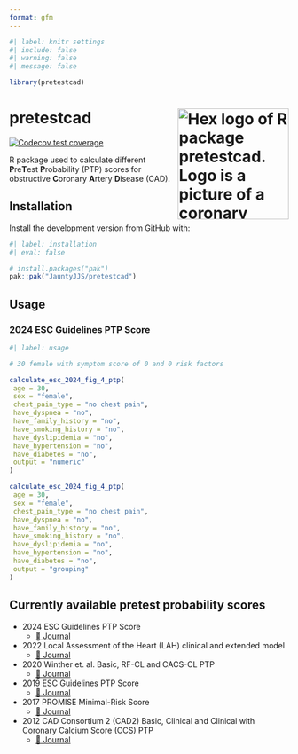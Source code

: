 ---
format: gfm
---

```{r}
#| label: knitr settings
#| include: false
#| warning: false
#| message: false

library(pretestcad)

```

<a name="top"></a>

# pretestcad <a href="jauntyjjs.github.io/pretestcad/"><img src="man/figures/logo.png" align="right" height="200" alt="Hex logo of R package pretestcad. Logo is a picture of a coronary artery with partial blockage." /></a>

<!-- badges: start -->
[![Codecov test coverage](https://codecov.io/gh/JauntyJJS/pretestcad/graph/badge.svg?token=lpJSgliKK3)](https://codecov.io/gh/JauntyJJS/pretestcad?branch=main)
<!-- badges: end -->

R package used to calculate different **P**re**T**est **P**robability (PTP) scores for obstructive **C**oronary **A**rtery **D**isease (CAD).

## Installation

Install the development version from GitHub with:

```{r}
#| label: installation
#| eval: false

# install.packages("pak")
pak::pak("JauntyJJS/pretestcad")
```

## Usage

### 2024 ESC Guidelines PTP Score

```{r}
#| label: usage

# 30 female with symptom score of 0 and 0 risk factors

calculate_esc_2024_fig_4_ptp(
 age = 30,
 sex = "female",
 chest_pain_type = "no chest pain",
 have_dyspnea = "no",
 have_family_history = "no",
 have_smoking_history = "no",
 have_dyslipidemia = "no",
 have_hypertension = "no",
 have_diabetes = "no",
 output = "numeric"
)

calculate_esc_2024_fig_4_ptp(
 age = 30,
 sex = "female",
 chest_pain_type = "no chest pain",
 have_dyspnea = "no",
 have_family_history = "no",
 have_smoking_history = "no",
 have_dyslipidemia = "no",
 have_hypertension = "no",
 have_diabetes = "no",
 output = "grouping"
)

```

## Currently available pretest probability scores

*  2024 ESC Guidelines PTP Score 
   *  [📘 Journal](https://doi.org/10.1093/eurheartj/ehae177){target="_blank"}
*  2022 Local Assessment of the Heart (LAH) clinical and extended model 
   *  [📘 Journal](https://doi.org/10.1161/JAHA.121.022697){target="_blank"}
*  2020 Winther et. al. Basic, RF-CL and CACS-CL PTP 
   *  [📘 Journal](https://doi.org/10.1016/j.jacc.2020.09.585){target="_blank"}
*  2019 ESC Guidelines PTP Score 
   *  [📘 Journal](https://doi.org/10.1007/s00059-020-04935-x){target="_blank"}
*  2017 PROMISE Minimal-Risk Score 
   *  [📘 Journal](https://doi.org/10.1001/jamacardio.2016.5501){target="_blank"}
*  2012 CAD Consortium 2 (CAD2) Basic, Clinical and Clinical with Coronary Calcium Score (CCS) PTP 
   *  [📘 Journal](https://doi.org/10.1136/bmj.e3485 ){target="_blank"}
